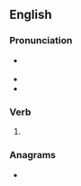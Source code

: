 ==English==

===Pronunciation===
* {{a|US}} {{IPA|en|/oʊ.vɚ.tʊk/}}
* {{audio|en|En-us-overtook.ogg|Audio (US)}}
* {{rhymes|en|ʊk}}

===Verb===
{{head|en|verb form}}

# {{en-simple past of|overtake}}

===Anagrams===
* {{anagrams|en|a=ekooortv|took over}}
